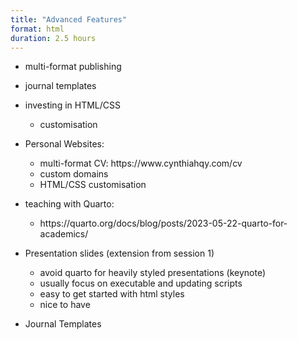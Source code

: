 ```yaml
---
title: "Advanced Features"
format: html
duration: 2.5 hours
---
```


- multi-format publishing
- journal templates

- investing in HTML/CSS
    - customisation
- Personal Websites:
    - multi-format CV: https://www.cynthiahqy.com/cv
    - custom domains
    - HTML/CSS customisation
- teaching with Quarto:
    - https://quarto.org/docs/blog/posts/2023-05-22-quarto-for-academics/
- Presentation slides (extension from session 1)
    - avoid quarto for heavily styled presentations (keynote)
    - usually focus on executable and updating scripts
    - easy to get started with html styles
    - nice to have
- Journal Templates